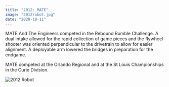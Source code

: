 ```yaml
---
title: "2012: MATE"
image: "2012robot.jpg"
date: "2020-10-11"
---
```


MATE And The Engineers competed in the Rebound Rumble Challenge. A dual intake allowed for the rapid collection of game pieces and the flywheel shooter was oriented perpendicular to the drivetrain to allow for easier alignment. A deployable arm lowered the bridges in preparation for the endgame.

MATE competed at the Orlando Regional and at the St Louis Championships in the Curie Division.

![2012 Robot](./robot2012.png)
